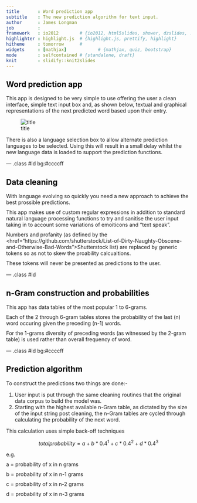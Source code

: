 ```yaml
---
title       : Word prediction app
subtitle    : The new prediction algorithm for text input.
author      : James Longman
job         : 
framework   : io2012        # {io2012, html5slides, shower, dzslides, ...}
highlighter : highlight.js  # {highlight.js, prettify, highlight}
hitheme     : tomorrow      # 
widgets     : [mathjax]            # {mathjax, quiz, bootstrap}
mode        : selfcontained # {standalone, draft}
knit        : slidify::knit2slides
--- 
```


<h2 style="color:#000000;">Word prediction app</h2>

<p style="display:block; margin:10px 0px 10px 0px;">This app is designed to be very simple to use offering the user a clean interface, simple text input box and, as shown below, textual and graphical representations of the next predicted word based upon their entry.</p>

![title](Capture.PNG)

<p style="display:block; margin:10px 0px 10px 0px;">There is also a language selection box to allow alternate prediction languages to be selected.  Using this will result in a small delay whilst the new language data is loaded to support the prediction functions.</p>
--- .class #id bg:#ccccff

<h2 style="color:#000000;">Data cleaning</h2>

<p style="display:block; margin:10px 0px 10px 0px;">With language evolving so quickly you need a new approach to achieve the best prossible predictions. </p> 

<p style="display:block; margin:10px 0px 10px 0px;">This app makes use of custom regular expressions in addition to standard natural language processing functions to try and sanitise the user input taking in to account some variations of emoiticons and "text speak".</p>  


<p style="display:block; margin:10px 0px 10px 0px;">Numbers and profanity (as defined by the <href="https://github.com/shutterstock/List-of-Dirty-Naughty-Obscene-and-Otherwise-Bad-Words">Shutterstock list</a>) are replaced by generic tokens so as not to skew the proability calcualtions.  </p>

<p style="display:block; margin:10px 0px 10px 0px;">These tokens will never be presented as predictions to the user.</p>

--- .class #id

<h2 style="color:#000000;">n-Gram construction and probabilities</h2>

<p style="display:block; margin:10px 0px 10px 0px;">This app has data tables of the most popular 1 to 6-grams.</p>

<p style="display:block; margin:10px 0px 10px 0px;">Each of the 2 through 6-gram tables stores the probability of the last (n) word occuring given the preceding (n-1) words.</p>

<p style="display:block; margin:10px 0px 10px 0px;">For the 1-grams diversity of preceding words (as witnessed by the 2-gram table) is used rather than overall frequency of word.</p>

--- .class #id bg:#ccccff 

<h2 style="color:#000000;">Prediction algorithm</h2>

<p style="display:block; margin:10px 0px 10px 0px;">To construct the predictions two things are done:-</p>
1. User input is put through the same cleaning routines that the original data corpus to build the model was.
2. Starting with the highest available n-Gram table, as dictated by the size of the input string post cleaning, the n-Gram tables are cycled through calculating the probability of the next word.

<p style="display:block; margin:10px 0px 10px 0px;">This calculation uses simple back-off techniques</p>

<span style="display:block; font-size=20px;">$$total probability = a + b*0.4^1 + c*0.4^2 + d*0.4^3$$</span>

<p style="display:block; margin:10px 0px 10px 0px;">e.g.</p>
<p style="display:block; margin:10px 0px 10px 0px;">a = probability of x in n grams</p>
<p style="display:block; margin:10px 0px 10px 0px;">b = probability of x in n-1 grams</p>
<p style="display:block; margin:10px 0px 10px 0px;">c = probability of x in n-2 grams</p>
<p style="display:block; margin:10px 0px 10px 0px;">d = probability of x in n-3 grams</p>







